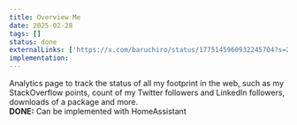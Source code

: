 ```yaml
---
title: Overview Me
date: 2025-02-28
tags: []
status: done
externalLinks: ['https://x.com/baruchiro/status/1775145960932245704?s=20']
implementation: 
---
```


Analytics page to track the status of all my footprint in the web, such as my StackOverflow points, count of my Twitter followers and LinkedIn followers, downloads of a package and more.  
**DONE:** Can be implemented with HomeAssistant
